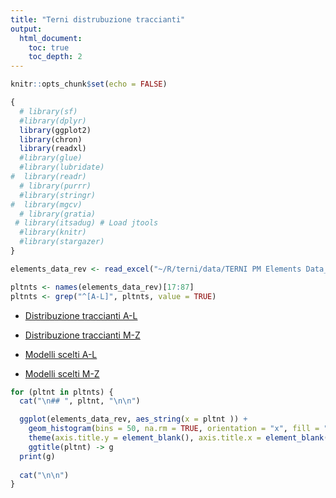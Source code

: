 ```yaml
---
title: "Terni distrubuzione traccianti"
output: 
  html_document:
    toc: true
    toc_depth: 2
---
```


```r
knitr::opts_chunk$set(echo = FALSE)

{
  # library(sf)
  #library(dplyr)
  library(ggplot2)
  library(chron)
  library(readxl)
  #library(glue)
  #library(lubridate)
#  library(readr)
  # library(purrr)
  #library(stringr)
#  library(mgcv)
  # library(gratia)
 # library(itsadug) # Load jtools
  #library(knitr)
  #library(stargazer)
} 

elements_data_rev <- read_excel("~/R/terni/data/TERNI PM Elements Data_rev2.xlsx")

pltnts <- names(elements_data_rev)[17:87]
pltnts <- grep("^[A-L]", pltnts, value = TRUE) 

```

- [Distribuzione traccianti A-L](distribution_al)
- [Distribuzione traccianti M-Z](distribution_mz)

- [Modelli scelti A-L](traccianti_al)
- [Modelli scelti M-Z](traccianti_mz)

```r

for (pltnt in pltnts) {
  cat("\n## ", pltnt, "\n\n")

  ggplot(elements_data_rev, aes_string(x = pltnt )) +
    geom_histogram(bins = 50, na.rm = TRUE, orientation = "x", fill = "dodgerblue") +
    theme(axis.title.y = element_blank(), axis.title.x = element_blank()) + 
    ggtitle(pltnt) -> g
  print(g)
  
  cat("\n\n")
}
```


